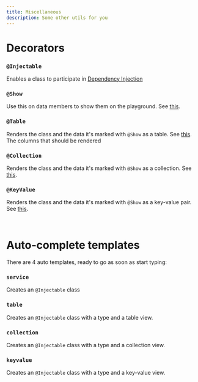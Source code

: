 ```yaml
---
title: Miscellaneous
description: Some other utils for you
---
```


# Decorators

### `@Injectable`
Enables a class to participate in [Dependency Injection](/dependencies-and-scope/dependencies#dependency-injection)

### `@Show`
Use this on data members to show them on the playground. See [this](/data-and-views).

### `@Table`
Renders the class and the data it's marked with `@Show` as a table. See [this](/data-and-views#table-view).
<Tabs>
  <Tab title="Params">
	  <ParamField path="columns" type="string[]" required>
	    The columns that should be rendered
	  </ParamField>
  </Tab>
</Tabs>

### `@Collection`
Renders the class and the data it's marked with `@Show` as a collection. See [this](/data-and-views#collection-view).

### `@KeyValue`
Renders the class and the data it's marked with `@Show` as a key-value pair. See [this](/data-and-views#keyvalue-view).

<br/>

# Auto-complete templates
There are 4 auto templates, ready to go as soon as start typing:
### `service`
Creates an `@Injectable` class

### `table`
Creates an `@Injectable` class with a type and a table view.

### `collection`
Creates an `@Injectable` class with a type and a collection view.

### `keyvalue`
Creates an `@Injectable` class with a type and a key-value view.
